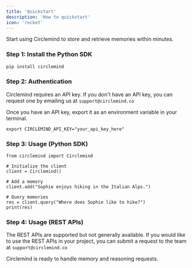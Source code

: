 ```yaml
---
title: 'Quickstart'
description: 'How to quickstart'
icon: 'rocket'
---
```


Start using Circlemind to store and retrieve memories within minutes.

### Step 1: Install the Python SDK
```bash
pip install circlemind
```

### Step 2: Authentication
Circlemind requires an API key. If you don't have an API key, you can request one by emailing us at `support@circlemind.co`

Once you have an API key, export it as an environment variable in your terminal.

```
export CIRCLEMIND_API_KEY="your_api_key_here"
```

### Step 3: Usage (Python SDK)
```
from circlemind import Circlemind

# Initialize the client
client = Circlemind()

# Add a memory
client.add("Sophie enjoys hiking in the Italian Alps.")

# Query memories
res = client.query("Where does Sophie like to hike?")
print(res)
```

### Step 4: Usage (REST APIs)
The REST APIs are supported but not generally available. If you would like to use the REST APIs in your project, you can submit a request to the team at `support@circlemind.co`

Circlemind is ready to handle memory and reasoning requests.